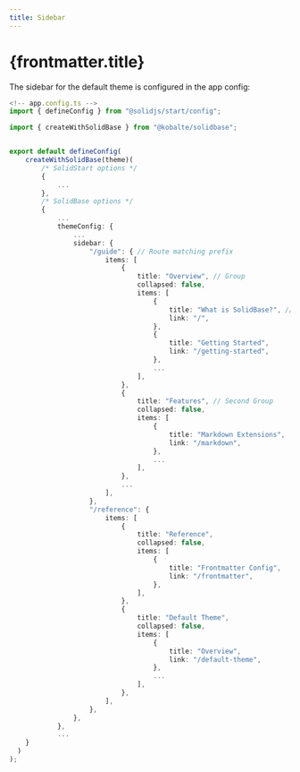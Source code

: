 ```yaml
---
title: Sidebar
---
```


# {frontmatter.title}

The sidebar for the default theme is configured in the app config:

```ts
<!-- app.config.ts -->
import { defineConfig } from "@solidjs/start/config";

import { createWithSolidBase } from "@kobalte/solidbase";


export default defineConfig(
	createWithSolidBase(theme)(
		/* SolidStart options */
		{
			...
		},
		/* SolidBase options */
		{
			...
			themeConfig: {
				...
				sidebar: {
					"/guide": { // Route matching prefix
						items: [
							{
								title: "Overview", // Group
								collapsed: false,
								items: [
									{
										title: "What is SolidBase?", // Item
										link: "/",
									},
									{
										title: "Getting Started",
										link: "/getting-started",
									},
									...
								],
							},
							{
								title: "Features", // Second Group
								collapsed: false,
								items: [
									{
										title: "Markdown Extensions",
										link: "/markdown",
									},
									...
								],
							},
							...
						],
					},
					"/reference": {
						items: [
							{
								title: "Reference",
								collapsed: false,
								items: [
									{
										title: "Frontmatter Config",
										link: "/frontmatter",
									},
								],
							},
							{
								title: "Default Theme",
								collapsed: false,
								items: [
									{
										title: "Overview",
										link: "/default-theme",
									},
									...
								],
							},
						],
					},
				},
			},
			...
    }
  )
);

```
